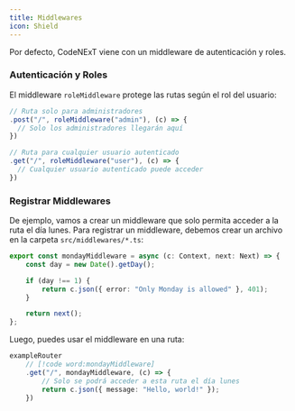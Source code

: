 ```yaml
---
title: Middlewares
icon: Shield
---
```


Por defecto, CodeNExT viene con un middleware de autenticación y roles.

### Autenticación y Roles

El middleware `roleMiddleware` protege las rutas según el rol del usuario:

```ts title="src/middlewares/monday.ts"
// Ruta solo para administradores
.post("/", roleMiddleware("admin"), (c) => {
  // Solo los administradores llegarán aquí
})

// Ruta para cualquier usuario autenticado
.get("/", roleMiddleware("user"), (c) => {
  // Cualquier usuario autenticado puede acceder
})
```

### Registrar Middlewares

De ejemplo, vamos a crear un middleware que solo permita acceder a la ruta el día lunes.
Para registrar un middleware, debemos crear un archivo en la carpeta `src/middlewares/*.ts`:

```ts title="src/middlewares/monday.ts"
export const mondayMiddleware = async (c: Context, next: Next) => {
	const day = new Date().getDay();

	if (day !== 1) {
		return c.json({ error: "Only Monday is allowed" }, 401);
	}

	return next();
};
```

Luego, puedes usar el middleware en una ruta:

```ts title="src/routes/example.ts"
exampleRouter
	// [!code word:mondayMiddleware]
	.get("/", mondayMiddleware, (c) => {
		// Solo se podrá acceder a esta ruta el día lunes
		return c.json({ message: "Hello, world!" });
	})
```
